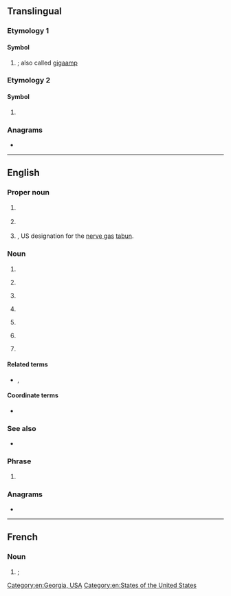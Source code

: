 {{also|Appendix:Variations of "ga"}}
{{wikipedia}}
==Translingual==

===Etymology 1===

====Symbol====
{{mul-symbol}}

# {{SI-unit-abb|giga|ampere|[[electrical current]]}}; also called [[gigaamp]]

===Etymology 2===

====Symbol====
{{mul-symbol}}

# {{ISO 3166|1|2|Gabon}}
#: {{syn|mul|GAB|qq1={{w|ISO 3166-1 alpha-3|alpha-3}}}}

===Anagrams===
* {{l|mul|AG}}

{{c|mul|Gabon}}

----

==English==

===Proper noun===
{{head|en|proper noun}}

# {{lb|en|<nowiki>English</nowiki>|_|phonology}} {{abbreviation of|en|General American}}
# {{lb|en|chiefly|US}} {{abbreviation of|en|Georgia}}
# {{lb|en|chemistry|military}} {{abbreviation of|en|[[German]] agent A|nodot=1}}, US designation for the [[nerve gas]] [[tabun]].

===Noun===
{{en-noun|~}}

# {{initialism of|en|general availability}}
# {{lb|en|aviation|general}} {{initialism of|en|general aviation}}
# {{lb|en|wikis}} {{initialism of|en|good article}}
# {{lb|en|netball}} {{initialism of|en|goal attack}}
# {{lb|en|software}} {{initialism of|en|genetic algorithm}}
# {{lb|en|sports}} {{initialism of|en|[[goals]] [[against]]}}
# {{lb|en|politics}} {{initialism of|en|[[global affairs]]}}

====Related terms====
* {{sense|sports}} {{l|en|G}}, {{l|en|GF}}

====Coordinate terms====
* {{sense|aviation}} {{l|en|AG}} {{gloss|agricultural aviation}}

===See also===
* {{pedia|Genetic algorithm}}

===Phrase===
{{head|en|phrase}}

# {{lb|en|[[TTY]]}} {{abbreviation of|en|go ahead}}

===Anagrams===
* {{anagrams|en|a=ag|A-G|A. G.|A.G.|A/G|AG|Ag|Ag.|ag}}

[[Category:en:Georgia, USA]]
[[Category:en:States of the United States]]

----

==French==

===Noun===
{{fr-noun|m|-}}

# {{l|en|ATM|gloss=automated/automatic teller machine}}; {{abbreviation of|fr|guichet automatique}}